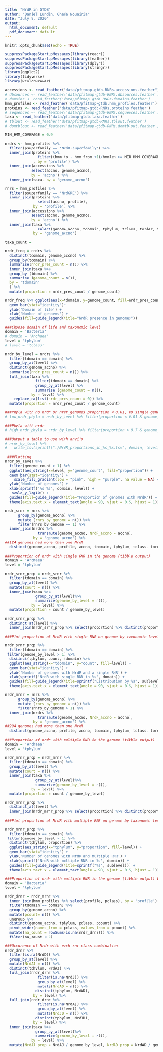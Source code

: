 ```yaml
---
title: "NrdR in GTDB"
author: "Daniel Lundin, Ghada Nouairia"
date: "July 9, 2020"
output:
  html_document: default
  pdf_document: default
---
```


```r
knitr::opts_chunk$set(echo = TRUE)
```

```r
suppressPackageStartupMessages(library(readr))
suppressPackageStartupMessages(library(feather))
suppressPackageStartupMessages(library(dplyr))
suppressPackageStartupMessages(library(stringr))
library(ggplot2)
library(tidyverse)
library(RColorBrewer)
```

```r
accessions <- read_feather("data/pfitmap-gtdb-RNRs.accessions.feather")
# dbsources <- read_feather('data/pfitmap-gtdb-RNRs.dbsources.feather')
# domains <- read_feather('data/pfitmap-gtdb-RNRs.domains.feather')
hmm_profiles <- read_feather('data/pfitmap-gtdb.hmm_profiles.feather')
proteins <- read_feather('data/pfitmap-gtdb-RNRs.proteins.feather')
# sequences <- read_feather('data/pfitmap-gtdb-RNRs.sequences.feather')
taxa <- read_feather('data/pfitmap-gtdb.taxa.feather')
# tblout <- read_feather('data/pfitmap-gtdb-RNRs.tblout.feather')
# domtblout <- read_feather('data/pfitmap-gtdb-RNRs.domtblout.feather')
```

```r
MIN_HMM_COVERAGE = 0.9

nrdrs <- hmm_profiles %>%
  filter(psuperfamily == 'NrdR-superfamily') %>%
  inner_join(proteins %>%
               filter((hmm_to - hmm_from +1)/hmmlen >= MIN_HMM_COVERAGE)
             , by = 'profile') %>%
  inner_join(accessions %>% 
            select(accno, genome_accno), 
            by = 'accno') %>%
  inner_join(taxa, by = 'genome_accno') 
```

```r
rnrs = hmm_profiles %>%
  filter(psuperfamily == 'NrdGRE') %>%
  inner_join(proteins %>%
               select(accno, profile), 
             by = 'profile') %>%
  inner_join(accessions %>% 
            select(accno, genome_accno), 
            by = 'accno') %>%
  inner_join(taxa %>%
               select(genome_accno, tdomain, tphylum, tclass, torder, tfamily, tgenus, tspecies), 
             by = 'genome_accno') 
```

```r
taxa_count = 

```


```r
nrdr_freq = nrdrs %>%
  distinct(tdomain, genome_accno) %>%
  group_by(tdomain) %>%
  summarise(nrdr_pres_count = n()) %>%
  inner_join(taxa %>% 
  group_by (tdomain) %>%
  summarise (genome_count = n()),
  by = 'tdomain'
  ) %>%
  mutate(proportion = nrdr_pres_count / genome_count)

nrdr_freq %>% ggplot(aes(x=tdomain, y=genome_count, fill=nrdr_pres_count)) +
  geom_bar(stat="identity")+ 
  ylab('Domain of life') +
  xlab('Number of genoems') +
  guides(fill=guide_legend(title="NrdR presence in genomes"))
```

```r
###Choose domain of life and taxonomic level
domain = 'Bacteria'
# domain = 'Archaea'
level = 'tphylum'
# level = 'tclass'

nrdr_by_level = nrdrs %>%
  filter(tdomain == domain) %>%
  group_by_at(level) %>%
  distinct(genome_accno) %>%
  summarise(nrdr_pres_count = n()) %>%
  full_join(taxa %>%
              filter(tdomain == domain) %>%
              group_by_at(level) %>%
              summarise (genome_count = n()),
            by = level) %>%
    replace_na(list(nrdr_pres_count = 0)) %>%
  mutate(proportion = nrdr_pres_count / genome_count) 

###Phyla with no nrdr or nrdr_genomes proportion < 0.01, no single genome phyla
# low_nrdr_phyla = nrdr_by_level %>% filter(proportion < 0.01 & genome_count > 1)

###Phyla with nrdr 
# high_nrdr_phyla = nrdr_by_level %>% filter(proportion > 0.7 & genome_count > 1)

###Output a table to use with anvi'o
# nrdr_by_level %>%
#   write_tsv(sprintf("./NrdR_proportions_in_%s_%s.tsv", domain, level))
 
 ###Plotting 
nrdr_by_level %>% 
  filter(genome_count > 1) %>%
  ggplot(aes_string(x=level, y="genome_count", fill="proportion")) +
  geom_bar(stat="identity") +
    scale_fill_gradient(low = "pink", high = "purple", na.value = NA) +
  ylab('Number of genomes') +
  xlab(sprintf('%s %s', domain, level)) +
   scale_y_log10() +
  guides(fill=guide_legend(title="Proportion of genomes with NrdR")) +
  theme(axis.text.x = element_text(angle = 90, vjust = 0.5, hjust = 1))
```

```r

nrdr_srnr = rnrs %>% 
      group_by(genome_accno) %>% 
      mutate (rnrs_by_genome = n()) %>%
      filter(rnrs_by_genome == 1) %>%
  inner_join(nrdrs %>% 
               transmute(genome_accno, NrdR_accno = accno), 
             by = 'genome_accno') %>%
##124 genomes had more than one NrdR
  distinct(genome_accno, profile, accno, tdomain, tphylum, tclass, torder, tfamily, tgenus, tspecies) 
    
###Proportion of nrdr with single RNR in the genome (tibble output)
domain = 'Archaea'
level = 'tphylum'

nrdr_srnr_prop = nrdr_srnr %>%
  filter(tdomain == domain) %>%
  group_by_at(level) %>%
  mutate(count = n()) %>%
  inner_join(taxa %>%
              group_by_at(level)%>%
              summarize(genome_by_level = n()),
            by = level) %>%
  mutate(proportion = count / genome_by_level) 

nrdr_srnr_prop %>% 
  distinct_at(level) %>%
  inner_join(nrdr_srnr_prop %>% select(proportion) %>% distinct(proportion), by = level)
  
###Plot proportion of NrdR with single RNR on genome by taxonomic level

nrdr_srnr_prop %>% 
  filter(tdomain == domain) %>%
 filter(genome_by_level > 1) %>%
  distinct(tphylum, count, tdomain) %>%
  ggplot(aes_string(x="tdomain", y="count", fill=level)) +
  geom_bar(stat="identity") +
  ylab('Number of genomes with NrdR and a single RNR') +
  xlab(sprintf('NrdR with single RNR in %s', domain)) +
  guides(fill=guide_legend(title=sprintf("Distribution by %s", sublevel))) +
  theme(axis.text.x = element_text(angle = 90, vjust = 0.5, hjust = 1))
```
  
```r

nrdr_mrnr = rnrs %>% 
      group_by(genome_accno) %>% 
      mutate (rnrs_by_genome = n()) %>%
      filter(rnrs_by_genome > 1) %>%
  inner_join(nrdrs %>% 
               transmute(genome_accno, NrdR_accno = accno), 
             by = 'genome_accno') %>%
##294 genomes had more than one NrdR
  distinct(genome_accno, profile, accno, tdomain, tphylum, tclass, torder, tfamily, tgenus, tspecies) 
    
###Proportion of nrdr with multiple RNR in the genome (tibble output)
domain = 'Archaea'
level = 'tphylum'

nrdr_mrnr_prop = nrdr_mrnr %>%
  filter(tdomain == domain) %>%
  group_by_at(level) %>%
  mutate(count = n()) %>%
  inner_join(taxa %>%
              group_by_at(level)%>%
              summarize(genome_by_level = n()),
            by = level) %>%
  mutate(proportion = count / genome_by_level) 

nrdr_mrnr_prop %>% 
  distinct_at(level) %>%
  inner_join(nrdr_mrnr_prop %>% select(proportion) %>% distinct(proportion), by = level)
  
###Plot proportion of NrdR with multiple RNR on genome by taxonomic level

nrdr_mrnr_prop %>% 
  filter(tdomain == domain) %>%
 filter(genome_by_level > 1) %>%
  distinct(tphylum, proportion) %>%
  ggplot(aes_string(x="tphylum", y="proportion", fill=level)) +
  geom_bar(stat="identity") +
  ylab('Number of genomes with NrdR and multiple RNR') +
  xlab(sprintf('NrdR with multiple RNR in %s', domain)) +
  guides(fill=guide_legend(title=sprintf("%s", sublevel))) +
  theme(axis.text.x = element_text(angle = 90, vjust = 0.5, hjust = 1))
```
  
```r

###Proportion of nrdr with multiple RNR in the genome (tibble output) but from different RNR classes 
domain = 'Bacteria'
level = 'tphylum'

nrdr_drnr = nrdr_mrnr %>%
  inner_join(hmm_profiles %>% select(profile, pclass), by = 'profile') %>%
  filter(tdomain == domain) %>%
  group_by(genome_accno) %>%
  mutate(pcount= n()) %>%
  ungroup %>%
  distinct(genome_accno, tphylum, pclass, pcount) %>%
  pivot_wider(names_from = pclass, values_from = pcount) %>%
  mutate(na_count = rowSums(is.na(nrdr_drnr))) %>%
  filter(na_count < 2)

###Occurence of Nrdr with each rnr class combination
nrdr_drnr %>%
  filter(is.na(NrdD)) %>%
  group_by_at(level) %>%
  mutate(NrdAJ = n()) %>%
  distinct(tphylum, NrdAJ) %>%
  full_join(nrdr_drnr %>%
               filter(is.na(NrdJ)) %>%
               group_by_at(level) %>%
               mutate(NrdAD = n()) %>%
              distinct(tphylum, NrdAD),
             by = level) %>%
  full_join(nrdr_drnr %>%
               filter(is.na(NrdA)) %>%
               group_by_at(level) %>%
               mutate(NrdJD = n()) %>%
              distinct(tphylum, NrdJD),
             by = level) %>%
  inner_join(taxa %>%
              group_by_at(level)%>%
              summarize(genome_by_level = n()),
            by = level) %>%
  mutate(NrdAJ_prop = NrdAJ / genome_by_level, NrdAD_prop = NrdAD / genome_by_level, NrdDJ_prop = NrdJD / genome_by_level) 

```
  
```r

```
  
```r

```
  
  